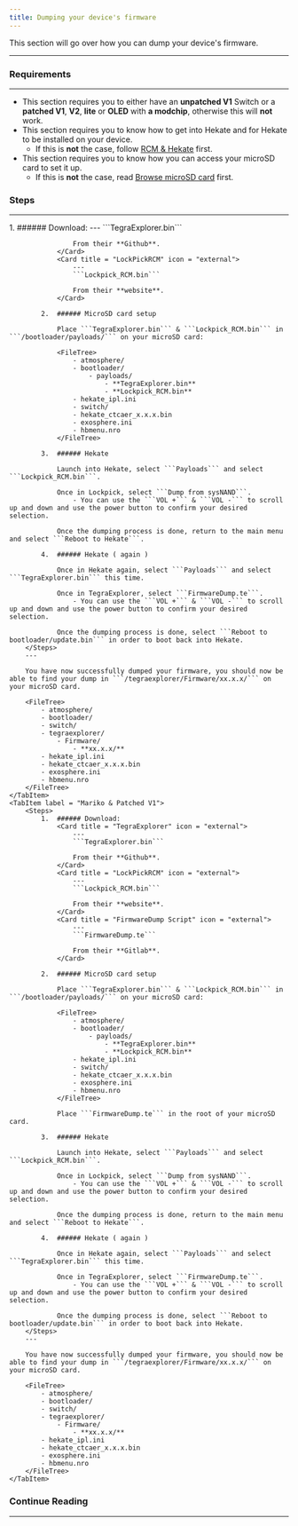 ```yaml
---
title: Dumping your device's firmware
---
```



This section will go over how you can dump your device's firmware.

---

### Requirements

---

- This section requires you to either have an **unpatched V1** Switch or a **patched V1**, **V2**, **lite** or **OLED** with **a modchip**, otherwise this will **not** work.
- This section requires you to know how to get into Hekate and for Hekate to be installed on your device.
    - If this is **not** the case, follow <u>[RCM & Hekate](/important/rcm/)</u> first.
- This section requires you to know how you can access your microSD card to set it up.
    - If this is **not** the case, read <u>[Browse microSD card](/miscellaneous/browse/)</u> first.

### Steps

---

<Tabs>
    <TabItem label = "Unpatched V1">
        <Steps>
            1.  ###### Download:
                <Card title = "TegraExplorer" icon = "external">
                    ---
                    ```TegraExplorer.bin```

                    From their **Github**.
                </Card>
                <Card title = "LockPickRCM" icon = "external">
                    ---
                    ```Lockpick_RCM.bin```

                    From their **website**.
                </Card>

            2.  ###### MicroSD card setup

                Place ```TegraExplorer.bin``` & ```Lockpick_RCM.bin``` in ```/bootloader/payloads/``` on your microSD card:

                <FileTree>
                    - atmosphere/
                    - bootloader/
                        - payloads/
                            - **TegraExplorer.bin**
                            - **Lockpick_RCM.bin**
                    - hekate_ipl.ini
                    - switch/
                    - hekate_ctcaer_x.x.x.bin
                    - exosphere.ini
                    - hbmenu.nro
                </FileTree>

            3.  ###### Hekate

                Launch into Hekate, select ```Payloads``` and select ```Lockpick_RCM.bin```.

                Once in Lockpick, select ```Dump from sysNAND```.
                    - You can use the ```VOL +``` & ```VOL -``` to scroll up and down and use the power button to confirm your desired selection.

                Once the dumping process is done, return to the main menu and select ```Reboot to Hekate```.

            4.  ###### Hekate ( again )

                Once in Hekate again, select ```Payloads``` and select ```TegraExplorer.bin``` this time.

                Once in TegraExplorer, select ```FirmwareDump.te```.
                    - You can use the ```VOL +``` & ```VOL -``` to scroll up and down and use the power button to confirm your desired selection.

                Once the dumping process is done, select ```Reboot to bootloader/update.bin``` in order to boot back into Hekate.
        </Steps>
        ---

        You have now successfully dumped your firmware, you should now be able to find your dump in ```/tegraexplorer/Firmware/xx.x.x/``` on your microSD card.

        <FileTree>
            - atmosphere/
            - bootloader/
            - switch/
            - tegraexplorer/
                - Firmware/
                    - **xx.x.x/**
            - hekate_ipl.ini
            - hekate_ctcaer_x.x.x.bin
            - exosphere.ini
            - hbmenu.nro
        </FileTree>
    </TabItem>
    <TabItem label = "Mariko & Patched V1">
        <Steps>
            1.  ###### Download:
                <Card title = "TegraExplorer" icon = "external">
                    ---
                    ```TegraExplorer.bin```

                    From their **Github**.
                </Card>
                <Card title = "LockPickRCM" icon = "external">
                    ---
                    ```Lockpick_RCM.bin```

                    From their **website**.
                </Card>
                <Card title = "FirmwareDump Script" icon = "external">
                    ---
                    ```FirmwareDump.te```

                    From their **Gitlab**.
                </Card>

            2.  ###### MicroSD card setup

                Place ```TegraExplorer.bin``` & ```Lockpick_RCM.bin``` in ```/bootloader/payloads/``` on your microSD card:

                <FileTree>
                    - atmosphere/
                    - bootloader/
                        - payloads/
                            - **TegraExplorer.bin**
                            - **Lockpick_RCM.bin**
                    - hekate_ipl.ini
                    - switch/
                    - hekate_ctcaer_x.x.x.bin
                    - exosphere.ini
                    - hbmenu.nro
                </FileTree>

                Place ```FirmwareDump.te``` in the root of your microSD card.

            3.  ###### Hekate

                Launch into Hekate, select ```Payloads``` and select ```Lockpick_RCM.bin```.

                Once in Lockpick, select ```Dump from sysNAND```.
                    - You can use the ```VOL +``` & ```VOL -``` to scroll up and down and use the power button to confirm your desired selection.

                Once the dumping process is done, return to the main menu and select ```Reboot to Hekate```.

            4.  ###### Hekate ( again )

                Once in Hekate again, select ```Payloads``` and select ```TegraExplorer.bin``` this time.

                Once in TegraExplorer, select ```FirmwareDump.te```.
                    - You can use the ```VOL +``` & ```VOL -``` to scroll up and down and use the power button to confirm your desired selection.

                Once the dumping process is done, select ```Reboot to bootloader/update.bin``` in order to boot back into Hekate.
        </Steps>
        ---

        You have now successfully dumped your firmware, you should now be able to find your dump in ```/tegraexplorer/Firmware/xx.x.x/``` on your microSD card.

        <FileTree>
            - atmosphere/
            - bootloader/
            - switch/
            - tegraexplorer/
                - Firmware/
                    - **xx.x.x/**
            - hekate_ipl.ini
            - hekate_ctcaer_x.x.x.bin
            - exosphere.ini
            - hbmenu.nro
        </FileTree>
    </TabItem>
</Tabs>

### Continue Reading

---